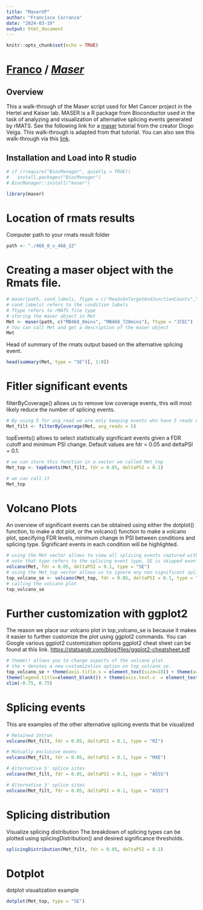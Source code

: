 ```yaml
---
title: "MaserVP"
author: "Francisco Carranza"
date: "2024-03-19"
output: html_document
---
```


```r
knitr::opts_chunk$set(echo = TRUE)
```

# [Franco](https://github.com/altsplicer) / [***Maser***](https://altsplicer.github.io/DEseq2_Script/DESEQ2_met.html)

## Overview

This a walk-through of the Maser script used for Met Cancer project in the Hertel and Kaiser lab. MASER is a R package from Bioconductor used in the task of analyzing and visualization of alternative splicing events generated by rMATS. See the following link for a [maser](https://www.bioconductor.org/packages/devel/bioc/vignettes/maser/inst/doc/Introduction.html) tutorial from the creator Diogo Veiga. This walk-through is adapted from that tutorial. You can also see this walk-through via this [link](https://altsplicer.github.io/Methionine-AltSplicing/DESEQ2_RMD.html).

## Installation and Load into R studio

```r
# if (!require("BiocManager", quietly = TRUE))
#   install.packages("BiocManager")
# BiocManager::install("maser")

library(maser)

```

# Location of rmats results

Computer path to your rmats result folder

```r
path <- "./468_0_v_468_12"
```

# Creating a maser object with the Rmats file.

```r
# maser(path, cond_labels, ftype = c("ReadsOnTargetAndJunctionCounts","JunctionCountOnly", "JCEC", "JC"))
# cond_labels) refers to the condition labels
# ftype refers to rMATS file type
# storing the maser object in Met
Met <- maser(path, c("MB468_0mins", "MB468_720mins"), ftype = "JCEC")
# You can call Met and get a description of the maser object
Met
```

Head of summary of the rmats output based on the alternative splicing event.

```r
head(summary(Met, type = "SE")[, 1:8])
```

# Fitler significant events

filterByCoverage() allows us to remove low coverage events, this will most likely reduce the number of splicing events.

```r
# By using 5 for avg_read we are only keeping events who have 5 reads or more.
Met_filt <- filterByCoverage(Met, avg_reads = 5)
```

topEvents() allows to select statistically significant events given a FDR cutoff and minimum PSI change. Default values are fdr = 0.05 and deltaPSI = 0.1.

```r
# we can store this function in a vector we called Met_top
Met_top <- topEvents(Met_filt, fdr = 0.05, deltaPSI = 0.1)

# we can call it
Met_top

```

# Volcano Plots

An overview of significant events can be obtained using either the dotplot() function, to make a dot plot, or the volcano() function to make a volcano plot, specifying FDR levels, minimum change in PSI between conditions and splicing type. Significant events in each condition will be highlighted.

```r
# using the Met vector allows to view all splicing events captured with a highlighting of the significant events
# note that type refers to the splicing event type, SE is skipped exon events
volcano(Met, fdr = 0.05, deltaPSI = 0.1, type = "SE")
# using the Met_top vector allows us to ignore any non significant splicing events
top_volcano_se <- volcano(Met_top, fdr = 0.05, deltaPSI = 0.1, type = "SE")
# calling the volcano plot
top_volcano_se
```

# Further customization with ggplot2

The reason we place our volcano plot in top_volcano_se is because it makes it easier to further customize the plot using ggplot2 commands. You can Google various ggplot2 customization options ggplot2 cheat sheet can be found at this link. <https://statsandr.com/blog/files/ggplot2-cheatsheet.pdf>

```r
# theme() allows you to change aspects of the volcano plot.
# the + denotes a new customization option on top_volcano_se.
top_volcano_se + theme(axis.title.x = element_text(size=18)) + theme(axis.title.y = element_text(size=18))+ theme(legend.key=element_rect(fill='bisque')) + guides(colour = guide_legend(override.aes = list(size=4))) + theme(legend.text=element_text(size=15)) + theme(axis.title = element_text(size = 18)) + 
theme(legend.title=element_blank()) + theme(axis.text.x  = element_text(size=16)) + ggtitle("MB468_0mins vs MB468_720mins (Skipped Exon)") + theme(plot.title = element_text(lineheight=.8, face="bold")) + theme(axis.text.y  = element_text(size=16)) + theme(plot.title = element_text(size=18)) +
xlim(-0.75, 0.75)
```

# Splicing events

This are examples of the other alternative splicing events that be visualized

```r
# Retained Intron
volcano(Met_filt, fdr = 0.05, deltaPSI = 0.1, type = "RI")
```

```r
# Mutually exclusive exons
volcano(Met_filt, fdr = 0.05, deltaPSI = 0.1, type = "MXE")
```

```r
# Alternative 5' splice sites
volcano(Met_filt, fdr = 0.05, deltaPSI = 0.1, type = "A5SS")
```

```r
# Alternative 3' splice sites
volcano(Met_filt, fdr = 0.05, deltaPSI = 0.1, type = "A3SS")
```

# Splicing distribution

Visualize splicing distribution The breakdown of splicing types can be plotted using splicingDistribution() and desired significance thresholds.

```r
splicingDistribution(Met_filt, fdr = 0.05, deltaPSI = 0.1)
```

# Dotplot
dotplot visualization example
```r
dotplot(Met_top, type = "SE")
```
